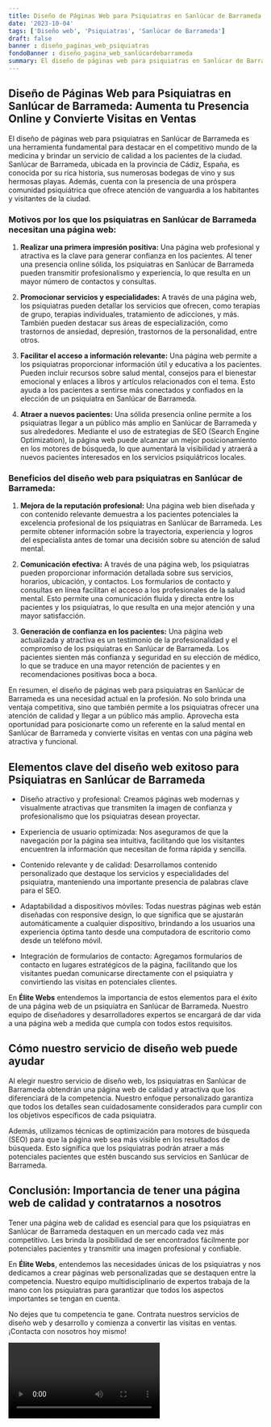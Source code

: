 ```yaml
---
title: Diseño de Páginas Web para Psiquiatras en Sanlúcar de Barrameda
date: '2023-10-04'
tags: ['Diseño web', 'Psiquiatras', 'Sanlúcar de Barrameda']
draft: false
banner : diseño_paginas_web_psiquiatras
fondoBanner : diseño_pagina_web_sanlúcardebarrameda
summary: El diseño de páginas web para psiquiatras en Sanlúcar de Barrameda es una herramienta fundamental para destacar en el competitivo mundo de la medicina y brindar un servicio de calidad a los pacientes de la ciudad. Sanlúcar de Barrameda, ubicada en la provincia de Cádiz, España, es conocida por su rica historia, sus numerosas bodegas de vino y sus hermosas playas. Además, cuenta con la presencia de una próspera comunidad psiquiátrica que ofrece atención de vanguardia a los habitantes y visitantes de la ciudad.
---
```


## Diseño de Páginas Web para Psiquiatras en Sanlúcar de Barrameda: Aumenta tu Presencia Online y Convierte Visitas en Ventas

El diseño de páginas web para psiquiatras en Sanlúcar de Barrameda es una herramienta fundamental para destacar en el competitivo mundo de la medicina y brindar un servicio de calidad a los pacientes de la ciudad. Sanlúcar de Barrameda, ubicada en la provincia de Cádiz, España, es conocida por su rica historia, sus numerosas bodegas de vino y sus hermosas playas. Además, cuenta con la presencia de una próspera comunidad psiquiátrica que ofrece atención de vanguardia a los habitantes y visitantes de la ciudad.

### Motivos por los que los psiquiatras en Sanlúcar de Barrameda necesitan una página web:

1. **Realizar una primera impresión positiva:** Una página web profesional y atractiva es la clave para generar confianza en los pacientes. Al tener una presencia online sólida, los psiquiatras en Sanlúcar de Barrameda pueden transmitir profesionalismo y experiencia, lo que resulta en un mayor número de contactos y consultas.

2. **Promocionar servicios y especialidades:** A través de una página web, los psiquiatras pueden detallar los servicios que ofrecen, como terapias de grupo, terapias individuales, tratamiento de adicciones, y más. También pueden destacar sus áreas de especialización, como trastornos de ansiedad, depresión, trastornos de la personalidad, entre otros.

3. **Facilitar el acceso a información relevante:** Una página web permite a los psiquiatras proporcionar información útil y educativa a los pacientes. Pueden incluir recursos sobre salud mental, consejos para el bienestar emocional y enlaces a libros y artículos relacionados con el tema. Esto ayuda a los pacientes a sentirse más conectados y confiados en la elección de un psiquiatra en Sanlúcar de Barrameda.

4. **Atraer a nuevos pacientes:** Una sólida presencia online permite a los psiquiatras llegar a un público más amplio en Sanlúcar de Barrameda y sus alrededores. Mediante el uso de estrategias de SEO (Search Engine Optimization), la página web puede alcanzar un mejor posicionamiento en los motores de búsqueda, lo que aumentará la visibilidad y atraerá a nuevos pacientes interesados en los servicios psiquiátricos locales.

### Beneficios del diseño web para psiquiatras en Sanlúcar de Barrameda:

1. **Mejora de la reputación profesional:** Una página web bien diseñada y con contenido relevante demuestra a los pacientes potenciales la excelencia profesional de los psiquiatras en Sanlúcar de Barrameda. Les permite obtener información sobre la trayectoria, experiencia y logros del especialista antes de tomar una decisión sobre su atención de salud mental.

2. **Comunicación efectiva:** A través de una página web, los psiquiatras pueden proporcionar información detallada sobre sus servicios, horarios, ubicación, y contactos. Los formularios de contacto y consultas en línea facilitan el acceso a los profesionales de la salud mental. Esto permite una comunicación fluida y directa entre los pacientes y los psiquiatras, lo que resulta en una mejor atención y una mayor satisfacción.

3. **Generación de confianza en los pacientes:** Una página web actualizada y atractiva es un testimonio de la profesionalidad y el compromiso de los psiquiatras en Sanlúcar de Barrameda. Los pacientes sienten más confianza y seguridad en su elección de médico, lo que se traduce en una mayor retención de pacientes y en recomendaciones positivas boca a boca.

En resumen, el diseño de páginas web para psiquiatras en Sanlúcar de Barrameda es una necesidad actual en la profesión. No solo brinda una ventaja competitiva, sino que también permite a los psiquiatras ofrecer una atención de calidad y llegar a un público más amplio. Aprovecha esta oportunidad para posicionarte como un referente en la salud mental en Sanlúcar de Barrameda y convierte visitas en ventas con una página web atractiva y funcional.

<GifSeo />

<Cta />

## Elementos clave del diseño web exitoso para Psiquiatras en Sanlúcar de Barrameda

- Diseño atractivo y profesional: Creamos páginas web modernas y visualmente atractivas que transmiten la imagen de confianza y profesionalismo que los psiquiatras desean proyectar.

- Experiencia de usuario optimizada: Nos aseguramos de que la navegación por la página sea intuitiva, facilitando que los visitantes encuentren la información que necesitan de forma rápida y sencilla.

- Contenido relevante y de calidad: Desarrollamos contenido personalizado que destaque los servicios y especialidades del psiquiatra, manteniendo una importante presencia de palabras clave para el SEO.

- Adaptabilidad a dispositivos móviles: Todas nuestras páginas web están diseñadas con responsive design, lo que significa que se ajustarán automáticamente a cualquier dispositivo, brindando a los usuarios una experiencia óptima tanto desde una computadora de escritorio como desde un teléfono móvil.

- Integración de formularios de contacto: Agregamos formularios de contacto en lugares estratégicos de la página, facilitando que los visitantes puedan comunicarse directamente con el psiquiatra y convirtiendo las visitas en potenciales clientes.

En **Élite Webs** entendemos la importancia de estos elementos para el éxito de una página web de un psiquiatra en Sanlúcar de Barrameda. Nuestro equipo de diseñadores y desarrolladores expertos se encargará de dar vida a una página web a medida que cumpla con todos estos requisitos.

## Cómo nuestro servicio de diseño web puede ayudar

Al elegir nuestro servicio de diseño web, los psiquiatras en Sanlúcar de Barrameda obtendrán una página web de calidad y atractiva que los diferenciará de la competencia. Nuestro enfoque personalizado garantiza que todos los detalles sean cuidadosamente considerados para cumplir con los objetivos específicos de cada psiquiatra.

Además, utilizamos técnicas de optimización para motores de búsqueda (SEO) para que la página web sea más visible en los resultados de búsqueda. Esto significa que los psiquiatras podrán atraer a más potenciales pacientes que estén buscando sus servicios en Sanlúcar de Barrameda.

## Conclusión: Importancia de tener una página web de calidad y contratarnos a nosotros

Tener una página web de calidad es esencial para que los psiquiatras en Sanlúcar de Barrameda destaquen en un mercado cada vez más competitivo. Les brinda la posibilidad de ser encontrados fácilmente por potenciales pacientes y transmitir una imagen profesional y confiable.

En **Élite Webs**, entendemos las necesidades únicas de los psiquiatras y nos dedicamos a crear páginas web personalizadas que se destaquen entre la competencia. Nuestro equipo multidisciplinario de expertos trabaja de la mano con los psiquiatras para garantizar que todos los aspectos importantes se tengan en cuenta.

No dejes que tu competencia te gane. Contrata nuestros servicios de diseño web y desarrollo y comienza a convertir las visitas en ventas. ¡Contacta con nosotros hoy mismo!

<Video />

<CtaBot job='Psiquiatras' city='Sanlúcar de Barrameda'/>

<Gmaps query='Sanlúcar de Barrameda+españa+maps' />